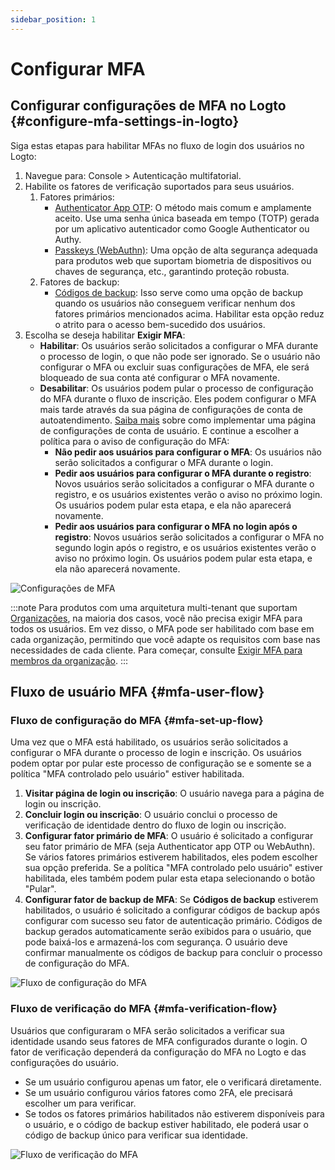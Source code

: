 ```yaml
---
sidebar_position: 1
---
```



# Configurar MFA

## Configurar configurações de MFA no Logto \{#configure-mfa-settings-in-logto}

Siga estas etapas para habilitar MFAs no fluxo de login dos usuários no Logto:

1. Navegue para: <CloudLink to="/mfa">Console > Autenticação multifatorial</CloudLink>.
2. Habilite os fatores de verificação suportados para seus usuários.
   1. Fatores primários:
      - [Authenticator App OTP](/end-user-flows/mfa/authenticator-app-otp): O método mais comum e amplamente aceito. Use uma senha única baseada em tempo (TOTP) gerada por um aplicativo autenticador como Google Authenticator ou Authy.
      - [Passkeys (WebAuthn)](/end-user-flows/mfa/webauthn): Uma opção de alta segurança adequada para produtos web que suportam biometria de dispositivos ou chaves de segurança, etc., garantindo proteção robusta.
   2. Fatores de backup:
      - [Códigos de backup](/end-user-flows/mfa/backup-codes): Isso serve como uma opção de backup quando os usuários não conseguem verificar nenhum dos fatores primários mencionados acima. Habilitar esta opção reduz o atrito para o acesso bem-sucedido dos usuários.
3. Escolha se deseja habilitar **Exigir MFA**:
   - **Habilitar**: Os usuários serão solicitados a configurar o MFA durante o processo de login, o que não pode ser ignorado. Se o usuário não configurar o MFA ou excluir suas configurações de MFA, ele será bloqueado de sua conta até configurar o MFA novamente.
   - **Desabilitar**: Os usuários podem pular o processo de configuração do MFA durante o fluxo de inscrição. Eles podem configurar o MFA mais tarde através da sua página de configurações de conta de autoatendimento. [Saiba mais](/end-user-flows/account-settings/) sobre como implementar uma página de configurações de conta de usuário. E continue a escolher a política para o aviso de configuração do MFA:
     - **Não pedir aos usuários para configurar o MFA**: Os usuários não serão solicitados a configurar o MFA durante o login.
     - **Pedir aos usuários para configurar o MFA durante o registro**: Novos usuários serão solicitados a configurar o MFA durante o registro, e os usuários existentes verão o aviso no próximo login. Os usuários podem pular esta etapa, e ela não aparecerá novamente.
     - **Pedir aos usuários para configurar o MFA no login após o registro**: Novos usuários serão solicitados a configurar o MFA no segundo login após o registro, e os usuários existentes verão o aviso no próximo login. Os usuários podem pular esta etapa, e ela não aparecerá novamente.

<img src={configureMfaImage} alt="Configurações de MFA" />

:::note
Para produtos com uma arquitetura multi-tenant que suportam [Organizações](/organizations), na maioria dos casos, você não precisa exigir MFA para todos os usuários. Em vez disso, o MFA pode ser habilitado com base em cada organização, permitindo que você adapte os requisitos com base nas necessidades de cada cliente. Para começar, consulte [Exigir MFA para membros da organização](/organizations/organization-management#require-mfa-for-organization-members).
:::

## Fluxo de usuário MFA \{#mfa-user-flow}

### Fluxo de configuração do MFA \{#mfa-set-up-flow}

Uma vez que o MFA está habilitado, os usuários serão solicitados a configurar o MFA durante o processo de login e inscrição. Os usuários podem optar por pular este processo de configuração se e somente se a política "MFA controlado pelo usuário" estiver habilitada.

1. **Visitar página de login ou inscrição**: O usuário navega para a página de login ou inscrição.
2. **Concluir login ou inscrição**: O usuário conclui o processo de verificação de identidade dentro do fluxo de login ou inscrição.
3. **Configurar fator primário de MFA**: O usuário é solicitado a configurar seu fator primário de MFA (seja Authenticator app OTP ou WebAuthn). Se vários fatores primários estiverem habilitados, eles podem escolher sua opção preferida. Se a política "MFA controlado pelo usuário" estiver habilitada, eles também podem pular esta etapa selecionando o botão "Pular".
4. **Configurar fator de backup de MFA**: Se **Códigos de backup** estiverem habilitados, o usuário é solicitado a configurar códigos de backup após configurar com sucesso seu fator de autenticação primário. Códigos de backup gerados automaticamente serão exibidos para o usuário, que pode baixá-los e armazená-los com segurança. O usuário deve confirmar manualmente os códigos de backup para concluir o processo de configuração do MFA.

<img src={linkMfaImage} alt="Fluxo de configuração do MFA" />

### Fluxo de verificação do MFA \{#mfa-verification-flow}

Usuários que configuraram o MFA serão solicitados a verificar sua identidade usando seus fatores de MFA configurados durante o login. O fator de verificação dependerá da configuração do MFA no Logto e das configurações do usuário.

- Se um usuário configurou apenas um fator, ele o verificará diretamente.
- Se um usuário configurou vários fatores como 2FA, ele precisará escolher um para verificar.
- Se todos os fatores primários habilitados não estiverem disponíveis para o usuário, e o código de backup estiver habilitado, ele poderá usar o código de backup único para verificar sua identidade.

<img src={verifyMfaImage} alt="Fluxo de verificação do MFA" />
